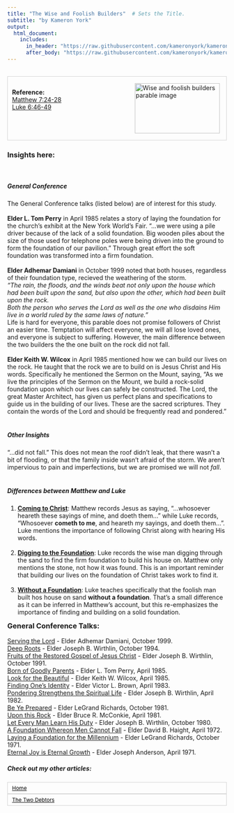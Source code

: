 ```yaml
---
title: "The Wise and Foolish Builders"  # Sets the Title.
subtitle: "by Kameron York"
output:
  html_document:
    includes:
      in_header: "https://raw.githubusercontent.com/kameronyork/kameronyork.github.io/main/parables/headers/wise-and-foolish-builders-header.html"
      after_body: "https://raw.githubusercontent.com/kameronyork/kameronyork.github.io/main/parables/footer.html"
---
```

<br>
<div style="border: 1px solid lightgray; padding: 10px; overflow: hidden;">
<img src="https://raw.githubusercontent.com/kameronyork/kameronyork.github.io/main/docs/assets/wise-and-foolish-builders.jpg" alt="Wise and foolish builders parable image" style="float: right; width: 195px; height: 115px; padding: 5px;">
<br>
<h4 style="text-align: left; margin: 0;">Reference:</h5>
<p style="text-align: left; margin: 0;">
<a href="https://www.churchofjesuschrist.org/study/scriptures/nt/matt/7?lang=eng&id=24-28#p24" target="_blank">Matthew 7:24-28</a><br>
<a href="https://www.churchofjesuschrist.org/study/scriptures/nt/luke/6?lang=eng&id=46-49#p46" target="_blank">Luke 6:46-49</a>
</p>
</div>

### Insights here:
<br>
<h5>General Conference</h5>
The General Conference talks (listed below) are of interest for this study.  <br>
<br>
<b>Elder L. Tom Perry</b> in April 1985 relates a story of laying the foundation for the church's exhibit at the New York World's Fair.  "...we were using a pile driver because of the lack of a solid foundation. Big wooden piles about the size of those used for telephone poles were being driven into the ground to form the foundation of our pavilion."  Through great effort the soft foundation was transformed into a firm foundation. <br>
<br>
<b>Elder Adhemar Damiani</b> in October 1999 noted that both houses, regardless of their foundation type, recieved the weathering of the storm. <br> <i> "The rain, the floods, and the winds beat not only upon the house which had been built upon the sand, but also upon the other, which had been built upon the rock.<br>
Both the person who serves the Lord as well as the one who disdains Him live in a world ruled by the same laws of nature."</i> <br>
Life is hard for everyone, this parable does not promise followers of Christ an easier time.  Temptation will affect everyone, we will all lose loved ones, and everyone is subject to suffering.  However, the main difference between the two builders the the one built on the rock did not fall.<br>
<br>
<b>Elder Keith W. Wilcox</b> in April 1985 mentioned how we can build our lives on the rock.  He taught that the rock we are to build on is Jesus Christ and His words.  Specifically he mentioned the Sermon on the Mount, saying, "As we live the principles of the Sermon on the Mount, we build a rock-solid foundation upon which our lives can safely be constructed. The Lord, the great Master Architect, has given us perfect plans and specifications to guide us in the building of our lives. These are the sacred scriptures. They contain the words of the Lord and should be frequently read and pondered."<br>
<br>
<h5>Other Insights</h5>
"...did not fall." This does not mean the roof didn't leak, that there wasn't a bit of flooding, or that the family inside wasn't afraid of the storm.  We aren't impervious to pain and imperfections, but we are promised we will not <i>fall</i>.<br>
<br>
<h5>Differences between Matthew and Luke</h5>
1. <b><u>Coming to Christ</u></b>:  Matthew records Jesus as saying, "...whosoever heareth these sayings of mine, and doeth them..." while Luke records, "Whosoever <b>cometh to me</b>, and heareth my sayings, and doeth them...".  Luke mentions the importance of following Christ along with hearing His words.<br>
<br>
2. <b><u>Digging to the Foundation</u></b>:  Luke records the wise man digging through the sand to find the firm foundation to build his house on.  Matthew only mentions the stone, not how it was found.  This is an important reminder that building our lives on the foundation of Christ takes work to find it.<br>
<br>
3. <b><u>Without a Foundation</u></b>:  Luke teaches specifically that the foolish man built hos house on sand <b>without a foundation</b>. That's a small difference as it can be inferred in Matthew's account, but this re-emphasizes the importance of finding and building on a solid foundation.




<div style="margin-top: -10px;">
### General Conference Talks:
</style>
<a href="https://www.churchofjesuschrist.org/study/general-conference/1999/10/serving-the-lord?lang=eng" target="_blank">Serving the Lord</a> - Elder Adhemar Damiani, October 1999.<br>
<a href="https://www.churchofjesuschrist.org/study/general-conference/1994/10/deep-roots?lang=eng" target="_blank">Deep Roots</a> - Elder Joseph B. Wirthlin, October 1994.<br>
<a href="https://www.churchofjesuschrist.org/study/general-conference/1991/10/fruits-of-the-restored-gospel-of-jesus-christ?lang=eng" target="_blank">Fruits of the Restored Gospel of Jesus Christ</a> - Elder Joseph B. Wirthlin, October 1991.<br>
<a href="https://www.churchofjesuschrist.org/study/general-conference/1985/04/born-of-goodly-parents?lang=eng" target="_blank">Born of Goodly Parents</a> - Elder L. Tom Perry, April 1985.<br>
<a href="https://www.churchofjesuschrist.org/study/general-conference/1985/04/look-for-the-beautiful?lang=eng" target="_blank">Look for the Beautiful</a> - Elder Keith W. Wilcox, April 1985.<br>
<a href="https://www.churchofjesuschrist.org/study/general-conference/1983/04/finding-ones-identity?lang=eng" target="_blank">Finding One's Identity</a> - Elder Victor L. Brown, April 1983.<br>
<a href="https://www.churchofjesuschrist.org/study/general-conference/1982/04/pondering-strengthens-the-spiritual-life?lang=eng" target="_blank">Pondering Strengthens the Spiritual Life</a> - Elder Joseph B. Wirthlin, April 1982.<br>
<a href="https://www.churchofjesuschrist.org/study/general-conference/1981/10/be-ye-prepared?lang=eng" target="_blank">Be Ye Prepared</a> - Elder LeGrand Richards, October 1981.<br>
<a href="https://www.churchofjesuschrist.org/study/general-conference/1981/04/upon-this-rock?lang=eng" target="_blank">Upon this Rock</a> - Elder Bruce R. McConkie, April 1981.<br>
<a href="https://www.churchofjesuschrist.org/study/general-conference/1980/10/let-every-man-learn-his-duty?lang=eng" target="_blank">Let Every Man Learn His Duty</a> - Elder Joseph B. Wirthlin, October 1980.<br>
<a href="https://www.churchofjesuschrist.org/study/general-conference/1972/04/a-foundation-whereon-men-cannot-fall?lang=eng" target="_blank">A Foundation Whereon Men Cannot Fall</a> - Elder David B. Haight, April 1972.<br>
<a href="https://www.churchofjesuschrist.org/study/general-conference/1971/10/laying-a-foundation-for-the-millennium?lang=eng" target="_blank">Laying a Foundation for the Millennium</a> - Elder LeGrand Richards, October 1971.<br>
<a href="https://www.churchofjesuschrist.org/study/general-conference/1971/04/eternal-joy-is-eternal-growth?lang=eng" target="_blank">Eternal Joy is Eternal Growth</a> - Elder Joseph Anderson, April 1971.






##### Check out my other articles:

<link rel="stylesheet" href="https://kameronyork.github.io/scripting/themify-icons/themify-icons.css">
<div class="container">
<div class="row">
<div class="col-12 text-md-left">
<nav class="pagination mt-3">
<a class="nav nav-prev" href="https://www.kameronyork.com/parables" style="background-color: transparent; color: black; padding: 5px 10px; border: 1px solid lightgray; cursor: pointer; white-space: nowrap; font-size: 12px; display: flex; align-items: center;" 
onmouseover="this.style.backgroundColor='lightgray';" 
onmouseout="this.style.backgroundColor='transparent';" 
onmousedown="this.style.backgroundColor='gray';" 
onmouseup="this.style.backgroundColor='lightgray';">
<i class="ti-arrow-left mr-2"></i>
<span style="display: none;" class="d-md-inline-block">Home</span>
<span style="display: inline-block;" class="d-md-none">Home</span>
</a>
<a class="nav nav-next ml-3" href="https://www.kameronyork.com/parables/two-debtors
.html" style="background-color: transparent; color: black; padding: 5px 10px; border: 1px solid lightgray; cursor: pointer; white-space: nowrap; font-size: 12px; display: flex; align-items: center;" 
onmouseover="this.style.backgroundColor='lightgray';" 
onmouseout="this.style.backgroundColor='transparent';" 
onmousedown="this.style.backgroundColor='gray';" 
onmouseup="this.style.backgroundColor='lightgray';">
<span style="display: none;" class="d-md-inline-block">The Two Debtors
</span>
<span style="display: inline-block;" class="d-md-none">The Two Debtors
</span>
<i class="ti-arrow-right ml-2"></i>
</a>
</nav>
</div>
</div>
</div>